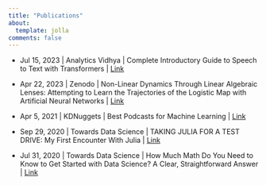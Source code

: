 ```yaml
---
title: "Publications"
about:
  template: jolla
comments: false
---
```


- Jul 15, 2023 | Analytics Vidhya | Complete Introductory Guide to Speech to Text with Transformers | [Link](https://www.analyticsvidhya.com/blog/2023/07/speech-to-text-with-transformers)

- Apr 22, 2023 | Zenodo | Non-Linear Dynamics Through Linear Algebraic Lenses: Attempting to Learn the Trajectories of the Logistic Map with Artificial Neural Networks | [Link](https://zenodo.org/record/7840239)

- Apr 5, 2021 | KDNuggets | Best Podcasts for Machine Learning | [Link](https://www.kdnuggets.com/2021/04/best-podcasts-machine-learning.html)

- Sep 29, 2020 | Towards Data Science | TAKING JULIA FOR A TEST DRIVE: My First Encounter With Julia | [Link](https://towardsdatascience.com/my-first-encounter-with-julia-15777c6189f9)

- Jul 31, 2020 | Towards Data Science | How Much Math Do You Need to Know to Get Started with Data Science? A Clear, Straightforward Answer | [Link](https://towardsdatascience.com/how-much-math-do-you-need-to-know-to-get-started-with-data-science-789b24d212fc)